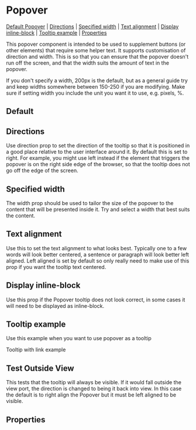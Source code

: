 
# Popover

[Default Popover](#default-Popover) | [Directions](#directions) | [Specified width](#specified-width) | [Text alignment](#text-alignment) | [Display inline-block](#display-inline-block) | [Tooltip example](#tooltip-example) | [Properties](#properties)

This popover component is intended to be used to supplement buttons (or other elements) that require some helper text. It supports customisation of direction and width. This is so that you can ensure that the popover doesn't run off the screen, and that the width suits the amount of text in the popover.

If you don't specify a width, 200px is the default, but as a general guide try and keep widths somewhere between 150-250 if you are modifying. Make sure if setting width you include the unit you want it to use, e.g. pixels, %.

## Default

<Preview>
  <Story id="components-popover--default-popover" />
</Preview>

## Directions

Use direction prop to set the direction of the tooltip so that it is positioned in a good place relative to the user interface around it. By default this is set to right. For example, you might use left instead if the element that triggers the popover is on the right side edge of the browser, so that the tooltip does not go off the edge of the screen.

<Preview>
  <Story id="components-popover--direction" />
</Preview>

## Specified width

The width prop should be used to tailor the size of the popover to the content that will be presented inside it. Try and select a width that best suits the content.

<Preview>
  <Story id="components-popover--specified-width" />
</Preview>

## Text alignment

Use this to set the text alignment to what looks best. Typically one to a few words will look better centered, a sentence or paragraph will look better left aligned. Left aligned is set by default so only really need to make use of this prop if you want the tooltip text centered.

<Preview>
  <Story id="components-popover--text-alignment" />
</Preview>

## Display inline-block

Use this prop if the Popover tooltip does not look correct, in some cases it will need to be displayed as inline-block.

<Preview>
  <Story id="components-popover--display-inline-block" />
</Preview>

## Tooltip example

Use this example when you want to use popover as a tooltip

<Preview>
  <Story id="components-popover--tooltip-example" />
</Preview>

Tooltip with link example

<Preview>
  <Story id="components-popover--tooltip-with-link-example" />
</Preview>

## Test Outside View

This tests that the tooltip will always be visible. If it would fall outside the view port, the direction is changed to being it back into view. In this case the default is to right align the Popover but it must be left aligned to be visible.

<Preview>
  <Story id="components-popover--test-outside-view" />
</Preview>

## Properties

<Props of={Popover} />
